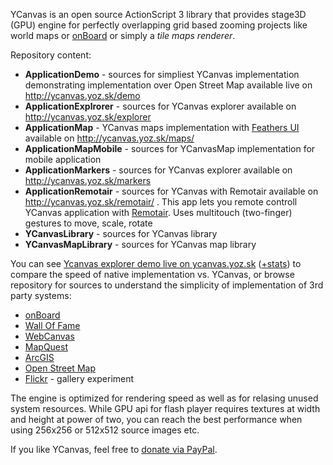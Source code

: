 YCanvas is an open source ActionScript 3 library that provides stage3D (GPU) engine for perfectly overlapping grid based zooming projects like world maps or [http://onboard.yoz.sk onBoard] or simply a ''tile maps renderer''.

Repository content:

* '''ApplicationDemo''' - sources for simpliest YCanvas implementation demonstrating implementation over Open Street Map available live on http://ycanvas.yoz.sk/demo
* '''ApplicationExplrorer''' - sources for YCanvas explorer available on http://ycanvas.yoz.sk/explorer
* '''ApplicationMap''' - YCanvas maps implementation with [http://feathersui.com/ Feathers UI] available on http://ycanvas.yoz.sk/maps/
* '''ApplicationMapMobile''' - sources for YCanvasMap implementation for mobile application
* '''ApplicationMarkers''' - sources for YCanvas explorer available on http://ycanvas.yoz.sk/markers
* '''ApplicationRemotair''' - sources for YCanvas with Remotair available on http://ycanvas.yoz.sk/remotair/ . This app lets you remote controll YCanvas application with [http://remotair.yoz.sk Remotair]. Uses multitouch (two-finger) gestures to move, scale, rotate
* '''YCanvasLibrary''' - sources for YCanvas library
* '''YCanvasMapLibrary''' - sources for YCanvas map library

You can see [http://ycanvas.yoz.sk/explorer Ycanvas explorer demo live on ycanvas.yoz.sk] ([http://ycanvas.yoz.sk/explorer/?debug=true +stats]) to compare the speed of native implementation vs. YCanvas, or browse repository for sources to understand the simplicity of implementation of 3rd party systems:

* [http://onboard.yoz.sk onBoard]
* [http://wall-of-fame.com Wall Of Fame]
* [http://webcanvas.com WebCanvas]
* [http://www.mapquest.com MapQuest]
* [http://www.esri.com/software/arcgis/index.html ArcGIS]
* [http://www.openstreetmap.org Open Street Map]
* [http://www.flickr.com Flickr] - gallery experiment

The engine is optimized for rendering speed as well as for relasing unused system resources. While GPU api for flash player requires textures at width and height at power of two, you can reach the best performance when using 256x256 or 512x512 source images etc.

If you like YCanvas, feel free to [http://ycanvas.yoz.sk/donate.html donate via PayPal].